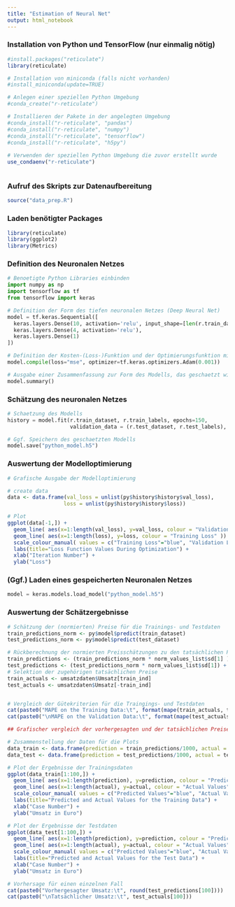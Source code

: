 ---
title: "Estimation of Neural Net"
output: html_notebook
---

### Installation von Python und TensorFlow (nur einmalig nötig)
```{r}
#install.packages("reticulate")
library(reticulate)

# Installation von miniconda (falls nicht vorhanden)
#install_miniconda(update=TRUE)

# Anlegen einer speziellen Python Umgebung
#conda_create("r-reticulate")

# Installieren der Pakete in der angelegten Umgebung
#conda_install("r-reticulate", "pandas")
#conda_install("r-reticulate", "numpy")
#conda_install("r-reticulate", "tensorflow")
#conda_install("r-reticulate", "h5py")
 
# Verwenden der speziellen Python Umgebung die zuvor erstellt wurde
use_condaenv("r-reticulate")



```


### Aufruf des Skripts zur Datenaufbereitung
```{r}
source("data_prep.R")

```


### Laden benötigter Packages
```{r}
library(reticulate)
library(ggplot2)
library(Metrics)

```


### Definition des Neuronalen Netzes
```{python}
# Benoetigte Python Libraries einbinden
import numpy as np
import tensorflow as tf
from tensorflow import keras

# Definition der Form des tiefen neuronalen Netzes (Deep Neural Net)
model = tf.keras.Sequential([
  keras.layers.Dense(10, activation='relu', input_shape=[len(r.train_dataset.keys())]),
  keras.layers.Dense(4, activation='relu'),
  keras.layers.Dense(1)
])

# Definition der Kosten-(Loss-)Funktion und der Optimierungsfunktion mit seinen Hyperparametern
model.compile(loss="mse", optimizer=tf.keras.optimizers.Adam(0.001))

# Ausgabe einer Zusammenfassung zur Form des Modells, das geschaetzt wird (nicht notwendig)
model.summary()


```


### Schätzung des neuronalen Netzes
```{python}
# Schaetzung des Modells
history = model.fit(r.train_dataset, r.train_labels, epochs=150,
                    validation_data = (r.test_dataset, r.test_labels), verbose=0)

# Ggf. Speichern des geschaetzten Modells
model.save("python_model.h5")

```


### Auswertung der Modelloptimierung
```{r}
# Grafische Ausgabe der Modelloptimierung

# create data
data <- data.frame(val_loss = unlist(py$history$history$val_loss),
                  loss = unlist(py$history$history$loss))

# Plot
ggplot(data[-1,]) +
  geom_line( aes(x=1:length(val_loss), y=val_loss, colour = "Validation Loss" )) +
  geom_line( aes(x=1:length(loss), y=loss, colour = "Training Loss" )) +
  scale_colour_manual( values = c("Training Loss"="blue", "Validation Loss"="red") ) +
  labs(title="Loss Function Values During Optimization") +
  xlab("Iteration Number") +
  ylab("Loss") 


```


### (Ggf.) Laden eines gespeicherten Neuronalen Netzes ###
```{python}
model = keras.models.load_model("python_model.h5")

```


### Auswertung der Schätzergebnisse ###
```{r}
# Schätzung der (normierten) Preise für die Trainings- und Testdaten
train_predictions_norm <- py$model$predict(train_dataset)
test_predictions_norm <- py$model$predict(test_dataset)

# Rückberechnung der normierten Preisschätzungen zu den tatsächlichen Preisschätzungen bzw. Preisen
train_predictions <- (train_predictions_norm * norm_values_list$sd[1] ) + norm_values_list$mean[1]
test_predictions <- (test_predictions_norm * norm_values_list$sd[1]) + norm_values_list$mean[1]
# Selektion der zugehörigen tatsächlichen Preise
train_actuals <- umsatzdaten$Umsatz[train_ind]
test_actuals <- umsatzdaten$Umsatz[-train_ind]


# Vergleich der Gütekriterien für die Traingings- und Testdaten
cat(paste0("MAPE on the Training Data:\t", format(mape(train_actuals, train_predictions)*100, digits=3, nsmall=2)))
cat(paste0("\nMAPE on the Validation Data:\t", format(mape(test_actuals, test_predictions)*100, digits=3, nsmall=2)))


```

```{r}

## Grafischer vergleich der vorhergesagten und der tatsächlichen Preise für die Trainings- und Testdaten

# Zusammenstellung der Daten für die Plots
data_train <- data.frame(prediction = train_predictions/1000, actual = train_actuals/1000)
data_test <- data.frame(prediction = test_predictions/1000, actual = test_actuals/1000)

# Plot der Ergebnisse der Trainingsdaten
ggplot(data_train[1:100,]) +
  geom_line( aes(x=1:length(prediction), y=prediction, colour = "Predicted Values" )) +
  geom_line( aes(x=1:length(actual), y=actual, colour = "Actual Values" )) +
  scale_colour_manual( values = c("Predicted Values"="blue", "Actual Values"="red") ) +
  labs(title="Predicted and Actual Values for the Training Data") +
  xlab("Case Number") +
  ylab("Umsatz in Euro") 

# Plot der Ergebnisse der Testdaten
ggplot(data_test[1:100,]) +
  geom_line( aes(x=1:length(prediction), y=prediction, colour = "Predicted Values" )) +
  geom_line( aes(x=1:length(actual), y=actual, colour = "Actual Values" )) +
  scale_colour_manual( values = c("Predicted Values"="blue", "Actual Values"="red") ) +
  labs(title="Predicted and Actual Values for the Test Data") +
  xlab("Case Number") +
  ylab("Umsatz in Euro") 


```

```{r}
# Vorhersage für einen einzelnen Fall
cat(paste0("Vorhergesagter Umsatz:\t", round(test_predictions[100])))
cat(paste0("\nTatsächlicher Umsatz:\t", test_actuals[100]))


```

